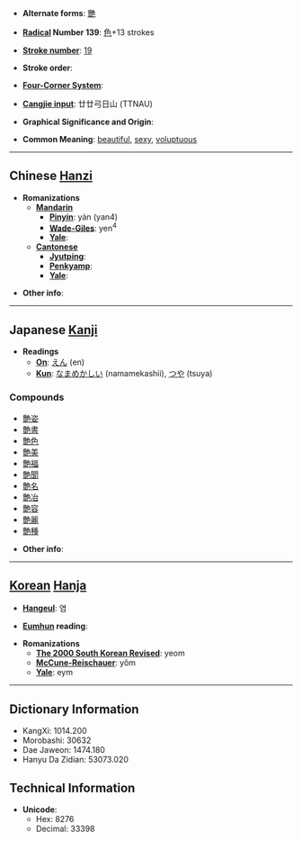 * '''Alternate forms''': [[艷]]

* '''[[Wiktionary:Chinese radical index| Radical]] Number 139''': [[Wiktionary:Chinese radical index 色|色]]+13 strokes

* '''[[Wiktionary:Chinese total strokes index|Stroke number]]''': [[Wiktionary:Chinese total strokes index 19|19]]

* '''Stroke order''': 

* '''[[Wiktionary:Chinese four corner index|Four-Corner System]]''': 

* '''[[Wiktionary:Chinese Cangjie index|Cangjie input]]''': 廿廿弓日山 (TTNAU)

* '''Graphical Significance and Origin''': 

* '''Common Meaning''': [[beautiful]], [[sexy]], [[voluptuous]]

----

== Chinese [[Hanzi]] ==

* '''Romanizations'''
** '''[[Mandarin]]'''
*** '''[[Pinyin]]''': yàn (yan4)
*** '''[[Wade-Giles]]''': yen<sup>4</sup>
*** '''[[Yale]]''': 
** '''[[Cantonese]]'''
*** '''[[Jyutping]]''':
*** '''[[Penkyamp]]''': 
*** '''[[Yale]]''': 

* '''Other info''': 

----

== Japanese [[Kanji]] ==

* '''Readings'''
** '''[[On]]''': [[えん]] (en)
** '''[[Kun]]''': [[なまめかしい]] (namamekashii), [[つや]] (tsuya)

===Compounds===
*[[艶姿]]
*[[艶書]]
*[[艶色]]
*[[艶美]]
*[[艶福]]
*[[艶聞]]
*[[艶名]]
*[[艶冶]]
*[[艶容]]
*[[艶麗]]
*[[艶種]]

* '''Other info''':  

----

== [[Korean]] [[Hanja]] ==

* '''[[Hangeul]]''': 염

* '''[[Eumhun]] reading''': 

* '''Romanizations'''
** '''[[The 2000 South Korean Revised Romanization|The 2000 South Korean Revised]]''': yeom
** '''[[McCune-Reischauer]]''': yŏm
** '''[[Yale]]''': eym

----

== Dictionary Information ==

* KangXi: 1014.200
* Morobashi: 30632
* Dae Jaweon: 1474.180
* Hanyu Da Zidian: 53073.020

== Technical Information ==

* '''Unicode''':
** Hex: 8276
** Decimal: 33398